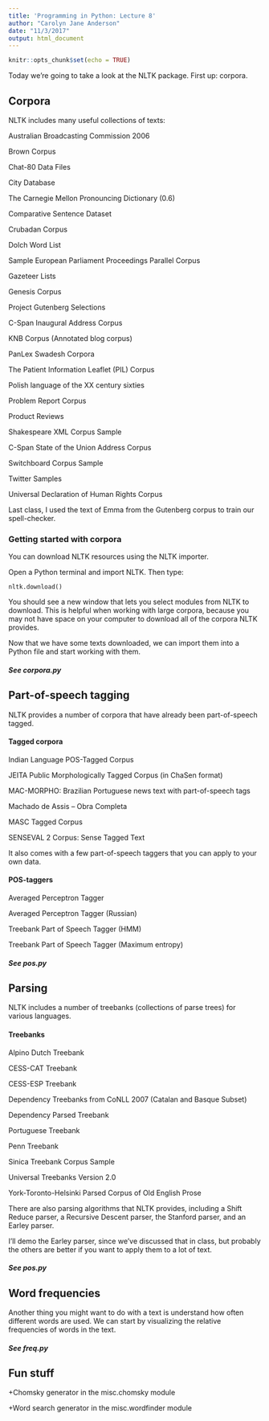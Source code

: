 ```yaml
---
title: 'Programming in Python: Lecture 8'
author: "Carolyn Jane Anderson"
date: "11/3/2017"
output: html_document
---
```


```r
knitr::opts_chunk$set(echo = TRUE)
```

Today we're going to take a look at the NLTK package. First up: corpora.

<h2>Corpora</h2>

NLTK includes many useful collections of texts:

Australian Broadcasting Commission 2006 

Brown Corpus 

Chat-80 Data Files 

City Database 

The Carnegie Mellon Pronouncing Dictionary (0.6) 

Comparative Sentence Dataset 

Crubadan Corpus 

Dolch Word List 

Sample European Parliament Proceedings Parallel Corpus 

Gazeteer Lists 

Genesis Corpus 

Project Gutenberg Selections 

C-Span Inaugural Address Corpus 

KNB Corpus (Annotated blog corpus) 

PanLex Swadesh Corpora 

The Patient Information Leaflet (PIL) Corpus 

Polish language of the XX century sixties 

Problem Report Corpus 

Product Reviews 

Shakespeare XML Corpus Sample 

C-Span State of the Union Address Corpus 

Switchboard Corpus Sample

Twitter Samples 

Universal Declaration of Human Rights Corpus 

Last class, I used the text of Emma from the Gutenberg corpus to train our spell-checker.

<h3>Getting started with corpora</h3>

You can download NLTK resources using the NLTK importer. 

Open a Python terminal and import NLTK. Then type:

```
nltk.download()
```

You should see a new window that lets you select modules from NLTK to download. This is helpful when working with large corpora, because you may not have space on your computer to download all of the corpora NLTK provides.

Now that we have some texts downloaded, we can import them into a Python file and start working with them.

<h5>See corpora.py</h5>

<h2>Part-of-speech tagging</h2>

NLTK provides a number of corpora that have already been part-of-speech tagged. 

<h4>Tagged corpora</h4>

Indian Language POS-Tagged Corpus 

JEITA Public Morphologically Tagged Corpus (in ChaSen format) 

MAC-MORPHO: Brazilian Portuguese news text with part-of-speech tags 

Machado de Assis -- Obra Completa 

MASC Tagged Corpus 

SENSEVAL 2 Corpus: Sense Tagged Text  

It also comes with a few part-of-speech taggers that you can apply to your own data. 

<h4>POS-taggers</h4>

Averaged Perceptron Tagger 

Averaged Perceptron Tagger (Russian) 

Treebank Part of Speech Tagger (HMM) 

Treebank Part of Speech Tagger (Maximum entropy) 

<h5>See pos.py</h5>

<h2>Parsing</h2>

NLTK includes a number of treebanks (collections of parse trees) for various languages.

<h4>Treebanks</h4>

Alpino Dutch Treebank 

CESS-CAT Treebank 

CESS-ESP Treebank 

Dependency Treebanks from CoNLL 2007 (Catalan and Basque Subset)

Dependency Parsed Treebank 

Portuguese Treebank 

Penn Treebank 

Sinica Treebank Corpus Sample 

Universal Treebanks Version 2.0 

York-Toronto-Helsinki Parsed Corpus of Old English Prose

There are also parsing algorithms that NLTK provides, including a Shift Reduce parser, a Recursive Descent parser, the Stanford parser, and an Earley parser.

I'll demo the Earley parser, since we've discussed that in class, but probably the others are better if you want to apply them to a lot of text. 

<h5>See pos.py</h5>

<h2>Word frequencies</h2>

Another thing you might want to do with a text is understand how often different words are used. We can start by visualizing the relative frequencies of words in the text.

<h5>See freq.py</h5>

<h2>Fun stuff</h2>

+Chomsky generator in the misc.chomsky module

+Word search generator in the misc.wordfinder module